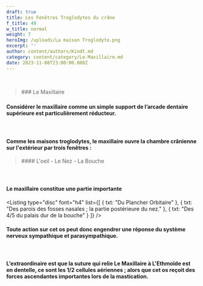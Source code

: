 ```yaml
---
draft: true
title: Les Fenêtres Troglodytes du crâne
f_title: 49
w_title: normal
weight: 7
heroImg: /uploads/La maison Troglodyte.png
excerpt: ''
author: content/authors/Kindt.md
category: content/category/Le-Maxillaire.md
date: 2023-11-08T23:00:00.000Z
---
```


 

<BlockQuote position="center" authorName="">
  ### Le Maxillaire

  ###
</BlockQuote>

<Space height={40} />

#### Considérer le maxillaire comme un&#xA;simple support de l’arcade dentaire supérieure est particulièrement réducteur.

####  

#### Comme les maisons troglodytes, le&#xA;maxillaire ouvre la chambre crânienne sur l'extérieur par trois fenêtres :

<Space height={20} />

<BlockQuote position="center">
  #### L'oeil - Le Nez - La Bouche
</BlockQuote>

####  

#### Le maxillaire constitue une partie&#xA;importante

<Space height={20} />

<Listing
  type="disc"
  font="h4"
  list={[
    { txt: "Du Plancher Orbitaire" },
    { txt: "Des parois des fosses nasales ; la partie postérieure du nez." },
    { txt: "Des 4/5 du palais dur de la bouche" }
  ]}
/>

<Space height={20} />

####

#### Toute action sur cet os peut donc engendrer une réponse du système nerveux sympathique et parasympathique.

####  

<Space height={5} />

#### L'extraordinaire est que la suture qui relie Le Maxillaire à L'Ethmoïde est en dentelle, ce sont les 1/2 cellules aériennes ; alors que cet os reçoit des forces ascendantes importantes lors de la mastication.
